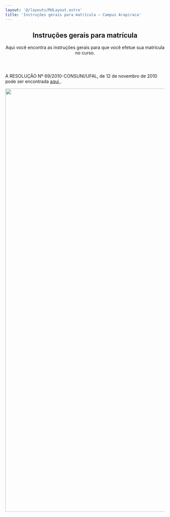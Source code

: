 ```yaml
---
layout: '@/layouts/MdLayout.astro'
title: 'Instruções gerais para matrícula — Campus Arapiraca'
---
```



<span></span>
<article id="content">
<header>

<h1>
         Instruções gerais para matrícula
        </h1>

<p class="lead">
         Aqui você encontra as instruções gerais para que você efetue sua matrícula no curso.
        </p>

</header>
<div id="viewlet-above-content-body">
</div>
<div id="content-core">
<section id="section-text">
<div class="" id="parent-fieldname-text">
<p class="p1">
           A RESOLUÇÃO Nº 69/2010-CONSUNI/UFAL, de 12 de novembro de 2010 pode ser encontrada
           <a href="https://ufal.br/resolucoes/2010/resolucao-no-69-2010-de-12-11-2010">
<span class="s1">
             aqui
            </span>
</a>
           .
          </p>
<p class="p1">
<img alt="" class="image-richtext image-inline" height="1332" src="https://arapiraca.ufal.br/graduacao/ciencia-da-computacao/documentos/imagens/instrucoes-para-a-matricula.svg/@@images/image-800-af49847aceae608cbbc937c062f0e858.svg" title="instruções para a matricula.svg" width="942"/>
<br/>
</p>
</div>
</section>
</div>
<div id="viewlet-below-content-body">
</div>
</article>